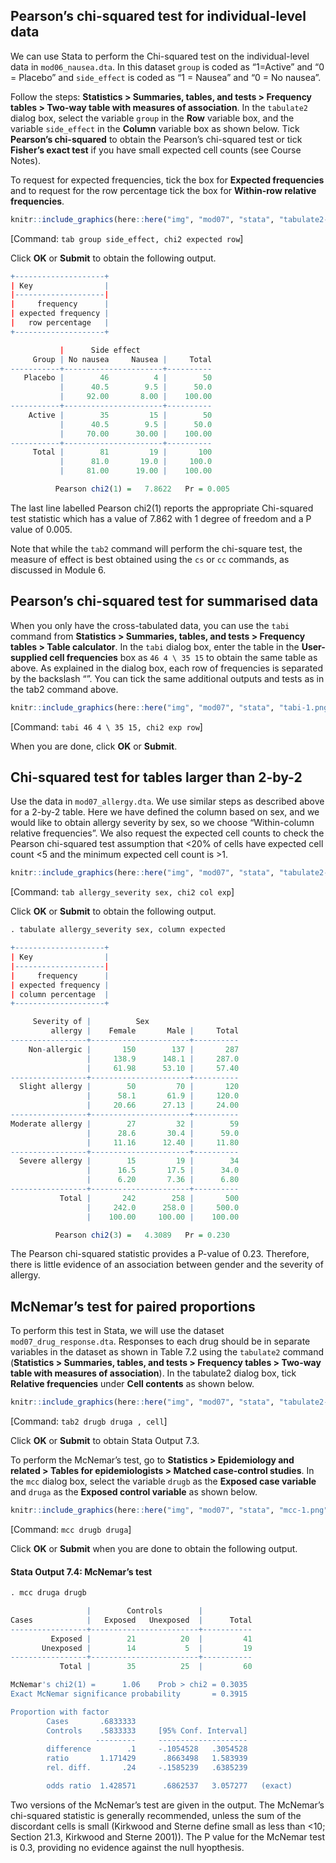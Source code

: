 ## Pearson’s chi-squared test for individual-level data
We can use Stata to perform the Chi-squared test on the individual-level data in `mod06_nausea.dta`. In this dataset `group` is coded as "1=Active" and "0 = Placebo" and `side_effect` is coded as "1 = Nausea" and "0 = No nausea".

Follow the steps: **Statistics > Summaries, tables, and tests > Frequency tables > Two-way table with measures of association**. In the `tabulate2` dialog box, select the variable `group` in the **Row** variable box, and the variable `side_effect` in the **Column** variable box as shown below. Tick **Pearson’s chi-squared** to obtain the Pearson’s chi-squared test or tick **Fisher’s exact test** if you have small expected cell counts (see Course Notes).

To request for expected frequencies, tick the box for **Expected frequencies** and to request for the row percentage tick the box for **Within-row relative frequencies**.

```r
knitr::include_graphics(here::here("img", "mod07", "stata", "tabulate2-1.png"))
```

[Command: `tab group side_effect, chi2 expected row`]

Click **OK** or **Submit** to obtain the following output.

```r
+--------------------+
| Key                |
|--------------------|
|     frequency      |
| expected frequency |
|   row percentage   |
+--------------------+

           |      Side effect
     Group | No nausea     Nausea |     Total
-----------+----------------------+----------
   Placebo |        46          4 |        50 
           |      40.5        9.5 |      50.0 
           |     92.00       8.00 |    100.00 
-----------+----------------------+----------
    Active |        35         15 |        50 
           |      40.5        9.5 |      50.0 
           |     70.00      30.00 |    100.00 
-----------+----------------------+----------
     Total |        81         19 |       100 
           |      81.0       19.0 |     100.0 
           |     81.00      19.00 |    100.00 

          Pearson chi2(1) =   7.8622   Pr = 0.005
```


The last line labelled Pearson chi2(1) reports the appropriate Chi-squared test statistic which has a value of 7.862 with 1 degree of freedom and a P value of 0.005.

Note that while the `tab2` command will perform the chi-square test, the measure of effect is best obtained using the `cs` or `cc` commands, as discussed in Module 6.

## Pearson’s chi-squared test for summarised data

When you only have the cross-tabulated data, you can use the `tabi` command from **Statistics > Summaries, tables, and tests > Frequency tables > Table calculator**. In the `tabi` dialog box, enter the table in the **User-supplied cell frequencies** box as `46 4 \ 35 15` to obtain the same table as above. As explained in the dialog box, each row of frequencies is separated by the backslash “\”. You can tick the same additional outputs and tests as in the tab2 command above.

```r
knitr::include_graphics(here::here("img", "mod07", "stata", "tabi-1.png"))
```

[Command: `tabi 46 4 \ 35 15, chi2 exp row`]

When you are done, click **OK** or **Submit**.

## Chi-squared test for tables larger than 2-by-2
Use the data in `mod07_allergy.dta`. We use similar steps as described above for a 2-by-2 table. Here we have defined the column based on sex, and we would like to obtain allergy severity by sex, so we choose "Within-column relative frequencies". We also request the expected cell counts to check the Pearson chi-squared test assumption that <20% of cells have expected cell count <5 and the minimum expected cell count is >1.

```r
knitr::include_graphics(here::here("img", "mod07", "stata", "tabulate2-2.png"))
```

[Command: `tab allergy_severity sex, chi2 col exp`]

Click **OK** or **Submit** to obtain the following output.

```r
. tabulate allergy_severity sex, column expected

+--------------------+
| Key                |
|--------------------|
|     frequency      |
| expected frequency |
| column percentage  |
+--------------------+

     Severity of |          Sex
         allergy |    Female       Male |     Total
-----------------+----------------------+----------
    Non-allergic |       150        137 |       287 
                 |     138.9      148.1 |     287.0 
                 |     61.98      53.10 |     57.40 
-----------------+----------------------+----------
  Slight allergy |        50         70 |       120 
                 |      58.1       61.9 |     120.0 
                 |     20.66      27.13 |     24.00 
-----------------+----------------------+----------
Moderate allergy |        27         32 |        59 
                 |      28.6       30.4 |      59.0 
                 |     11.16      12.40 |     11.80 
-----------------+----------------------+----------
  Severe allergy |        15         19 |        34 
                 |      16.5       17.5 |      34.0 
                 |      6.20       7.36 |      6.80 
-----------------+----------------------+----------
           Total |       242        258 |       500 
                 |     242.0      258.0 |     500.0 
                 |    100.00     100.00 |    100.00

          Pearson chi2(3) =   4.3089   Pr = 0.230
```

The Pearson chi-squared statistic provides a P-value of 0.23. Therefore, there is little evidence of an association between gender and the severity of allergy.


## McNemar’s test for paired proportions

To perform this test in Stata, we will use the dataset `mod07_drug_response.dta`. Responses to each drug should be in separate variables in the dataset as shown in Table 7.2 using the `tabulate2` command (**Statistics > Summaries, tables, and tests > Frequency tables > Two-way table with measures of association**). In the tabulate2 dialog box, tick **Relative frequencies** under **Cell contents** as shown below.

```r
knitr::include_graphics(here::here("img", "mod07", "stata", "tabulate2-3.png"))
```

[Command: `tab2 drugb druga , cell`]

Click **OK** or **Submit** to obtain Stata Output 7.3.

To perform the McNemar’s test, go to **Statistics > Epidemiology and related > Tables for epidemiologists > Matched case-control studies**. In the `mcc` dialog box, select the variable `drugb` as the **Exposed case variable** and `druga` as the **Exposed control variable** as shown below.

```r
knitr::include_graphics(here::here("img", "mod07", "stata", "mcc-1.png"))
```

[Command: `mcc drugb druga`]
 
Click **OK** or **Submit** when you are done to obtain the following output.

#### Stata Output 7.4: McNemar's test {-}
```r
. mcc druga drugb

                 |        Controls        |
Cases            |   Exposed   Unexposed  |      Total
-----------------+------------------------+-----------
         Exposed |        21          20  |         41
       Unexposed |        14           5  |         19
-----------------+------------------------+-----------
           Total |        35          25  |         60

McNemar's chi2(1) =      1.06    Prob > chi2 = 0.3035
Exact McNemar significance probability       = 0.3915

Proportion with factor
        Cases       .6833333
        Controls    .5833333     [95% Conf. Interval]
                   ---------     --------------------
        difference        .1     -.1054528   .3054528
        ratio       1.171429      .8663498   1.583939
        rel. diff.       .24     -.1585239   .6385239

        odds ratio  1.428571      .6862537   3.057277   (exact)
```

Two versions of the McNemar's test are given in the output. The McNemar's chi-squared statistic is generally recommended, unless the sum of the discordant cells is small (Kirkwood and Sterne define small as less than <10; Section 21.3, Kirkwood and Sterne 2001)). The P value for the McNemar test is 0.3, providing no evidence against the null hyopthesis.

